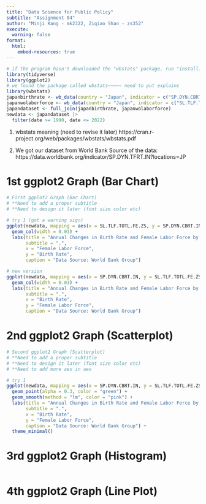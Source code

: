 ```yaml
---
title: "Data Science for Public Policy"
subtitle: "Assignment 04"
author: "Minji Kang - mk2322, Ziqiao Shan - zs352"
execute:
  warning: false
format:
  html:
    embed-resources: true
---
```


```r
# if the program hasn't downloaded the "wbstats" package, run "install.packages("wbstats")".
library(tidyverse)
library(ggplot2)
# we found the package called wbstats~~~~~ need to put explains
library(wbstats)
japanbirthrate <- wb_data(country = "Japan", indicator = c("SP.DYN.CBRT.IN"))
japanwolaborforce <- wb_data(country = "Japan", indicator = c("SL.TLF.TOTL.FE.ZS"))
japandataset <- full_join(japanbirthrate, japanwolaborforce)
newdata <- japandataset |>
  filter(date >= 1990, date <= 2022)
```

1) wbstats meaning (need to revise it later)
https://cran.r-project.org/web/packages/wbstats/wbstats.pdf

2) We got our dataset from World Bank
Source of the data:
https://data.worldbank.org/indicator/SP.DYN.TFRT.IN?locations=JP

# 1st ggplot2 Graph (Bar Chart)

```r
# First ggplot2 Graph (Bar Chart)
# **Need to add a proper subtitle
# **Need to design it later (font size color etc)

# try 1 (got a warning sign)
ggplot(newdata, mapping = aes(x = SL.TLF.TOTL.FE.ZS, y = SP.DYN.CBRT.IN, fill = date)) +
  geom_col(width = 0.03) +
  labs(title = "Annual Changes in Birth Rate and Female Labor Force by 1990-2022",
       subtitle = ".",
       x = "Female Labor Force",
       y = "Birth Rate",
       caption = "Data Source: World Bank Group")

# new version
ggplot(newdata, mapping = aes(x = SP.DYN.CBRT.IN, y = SL.TLF.TOTL.FE.ZS, fill = date)) +
  geom_col(width = 0.03) +
  labs(title = "Annual Changes in Birth Rate and Female Labor Force by 1990-2022",
       subtitle = ".",
       x = "Birth Rate",
       y = "Female Labor Force",
       caption = "Data Source: World Bank Group")
```

# 2nd ggplot2 Graph (Scatterplot)

```r
# Second ggplot2 Graph (Scatterplot)
# **Need to add a proper subtitle
# **Need to design it later (font size color etc)
# **Need to add more aes in aes

# try 1
ggplot(newdata, mapping = aes(x = SP.DYN.CBRT.IN, y = SL.TLF.TOTL.FE.ZS)) +
  geom_point(alpha = 0.3, color = "green") +
  geom_smooth(method = "lm", color = "pink") +
  labs(title = "Annual Changes in Birth Rate and Female Labor Force by 1990-2022",
       subtitle = ".",
       x = "Birth Rate",
       y = "Female Labor Force",
       caption = "Data Source: World Bank Group") +
  theme_minimal()
```

# 3rd ggplot2 Graph (Histogram)

```r

```

# 4th ggplot2 Graph (Line Plot)

```r

```
